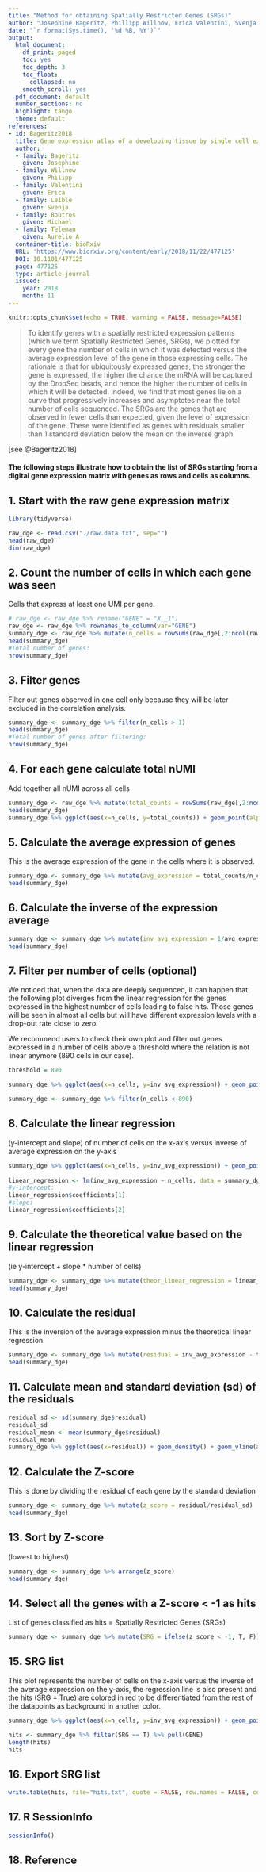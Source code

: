 ```yaml
---
title: "Method for obtaining Spatially Restricted Genes (SRGs)"
author: "Josephine Bageritz, Phillipp Willnow, Erica Valentini, Svenja Leible, Michael Boutros and Aurelio A. Teleman"
date: "`r format(Sys.time(), '%d %B, %Y')`"
output:
  html_document:
    df_print: paged
    toc: yes
    toc_depth: 3
    toc_float:
      collapsed: no
    smooth_scroll: yes
  pdf_document: default
  number_sections: no
  highlight: tango
  theme: default
references:
- id: Bageritz2018
  title: Gene expression atlas of a developing tissue by single cell expression correlation analysis
  author:
  - family: Bageritz
    given: Josephine
  - family: Willnow
    given: Philipp
  - family: Valentini
    given: Erica
  - family: Leible
    given: Svenja
  - family: Boutros
    given: Michael
  - family: Teleman
    given: Aurelio A
  container-title: bioRxiv
  URL: 'https://www.biorxiv.org/content/early/2018/11/22/477125'
  DOI: 10.1101/477125
  page: 477125
  type: article-journal
  issued:
    year: 2018
    month: 11
---
```


```r
knitr::opts_chunk$set(echo = TRUE, warning = FALSE, message=FALSE)
```

> To identify genes with a spatially restricted expression patterns (which we term Spatially Restricted Genes, SRGs), we plotted for every gene the number of cells in which it was detected versus the average expression level of the gene in those expressing cells. The rationale is that for ubiquitously expressed genes, the stronger the gene is expressed, the higher the chance the mRNA will be captured by the DropSeq beads, and hence the higher the number of cells in which it will be detected. Indeed, we find that most genes lie on a curve that progressively increases and asymptotes near the total number of cells sequenced. The SRGs are the genes that are observed in fewer cells than expected, given the level of expression of the gene. These were identified as genes with residuals smaller than 1 standard deviation below the mean on the inverse graph.

[see @Bageritz2018]

#### The following steps illustrate how to obtain the list of SRGs starting from a digital gene expression matrix with genes as rows and cells as columns.

## 1. Start with the raw gene expression matrix

```r
library(tidyverse)

raw_dge <- read.csv("./raw.data.txt", sep="")
head(raw_dge)
dim(raw_dge)
```

## 2. Count the number of cells in which each gene was seen 

Cells that express at least one UMI per gene.

```r
# raw_dge <- raw_dge %>% rename("GENE" = "X__1")
raw_dge <- raw_dge %>% rownames_to_column(var="GENE")
summary_dge <- raw_dge %>% mutate(n_cells = rowSums(raw_dge[,2:ncol(raw_dge)] != 0)) %>% dplyr::select(GENE, n_cells)
head(summary_dge)
#Total number of genes:
nrow(summary_dge)
```

## 3. Filter genes

Filter out genes observed in one cell only because they will be later excluded in the correlation analysis.

```r
summary_dge <- summary_dge %>% filter(n_cells > 1)
head(summary_dge)
#Total number of genes after filtering:
nrow(summary_dge)
```

## 4. For each gene calculate total nUMI

Add together all nUMI across all cells

```r
summary_dge <- raw_dge %>% mutate(total_counts = rowSums(raw_dge[,2:ncol(raw_dge)])) %>% dplyr::select(GENE, total_counts) %>% right_join(summary_dge)
head(summary_dge)
summary_dge %>% ggplot(aes(x=n_cells, y=total_counts)) + geom_point(alpha=0.2) + xlab("Number of cells where gene detected") + ylab("Total nUMI") + ggtitle("Gene total number of UMI per number of cells where it is expressed")
```

## 5. Calculate the average expression of genes 

This is the average expression of the gene in the cells where it is observed.

```r
summary_dge <- summary_dge %>% mutate(avg_expression = total_counts/n_cells)
head(summary_dge)
```

## 6. Calculate the inverse of the expression average

```r
summary_dge <- summary_dge %>% mutate(inv_avg_expression = 1/avg_expression)
head(summary_dge)
```

## 7. Filter per number of cells (optional)

We noticed that, when the data are deeply sequenced, it can happen that the following plot diverges from the linear regression for the genes expressed in the highest number of cells leading to false hits. Those genes will be seen in almost all cells but will have different expression levels with a drop-out rate close to zero.

We recommend users to check their own plot and filter out genes expressed in a number of cells above a threshold where the relation is not linear anymore (890 cells in our case).

```r

threshold = 890

summary_dge %>% ggplot(aes(x=n_cells, y=inv_avg_expression)) + geom_point(alpha=0.2) + geom_vline(xintercept = threshold, color="blue", linetype="dashed", size=1)  + annotate("text", x=threshold-10, y=0.7, label = threshold, angle=90) + xlab("Number of cells where gene detected") + ylab("1/(average nUMI per expressing cell)") + ggtitle("Gene inverse average expression per number of cells where it is expressed")

summary_dge <- summary_dge %>% filter(n_cells < 890)
```


## 8. Calculate the linear regression

(y-intercept and slope) of number of cells on the x-axis versus inverse of average expression on the y-axis


```r

summary_dge %>% ggplot(aes(x=n_cells, y=inv_avg_expression)) + geom_point(alpha=0.2) + geom_smooth(method='lm', size=2)  + xlab("Number of cells where gene detected") + ylab("1/(average nUMI per expressing cell)") + ggtitle("Gene inverse average expression per number of cells where it is expressed")
  
linear_regression <- lm(inv_avg_expression ~ n_cells, data = summary_dge)
#y-intercept:
linear_regression$coefficients[1]
#slope:
linear_regression$coefficients[2]
```

## 9. Calculate the theoretical value based on the linear regression

(ie y-intercept + slope * number of cells)

```r
summary_dge <- summary_dge %>% mutate(theor_linear_regression = linear_regression$coefficients[1] + linear_regression$coefficients[2] * n_cells)
head(summary_dge)
```

## 10. Calculate the residual 

This is the inversion of the average expression minus the theoretical linear regression.

```r
summary_dge <- summary_dge %>% mutate(residual = inv_avg_expression - theor_linear_regression)
head(summary_dge)
```

## 11. Calculate mean and standard deviation (sd) of the residuals


```r
residual_sd <- sd(summary_dge$residual)
residual_sd
residual_mean <- mean(summary_dge$residual)
residual_mean
summary_dge %>% ggplot(aes(x=residual)) + geom_density() + geom_vline(aes(xintercept=mean(residual)), color="blue", size=1) + geom_vline(aes(xintercept=mean(residual) - sd(residual)), color="blue", linetype="dashed", size=1)  + geom_vline(aes(xintercept=mean(residual) + sd(residual)), color="blue", linetype="dashed", size=1) + annotate("text", x=residual_mean-0.01, y=9, label = "Mean", angle=90) + annotate("text", x= residual_mean + residual_sd -0.01, y=9, label = "Mean + sd", angle=90) + annotate("text", x= residual_mean - residual_sd - 0.01, y=9, label = "Mean - sd", angle=90)  + ggtitle("Density distribution of residual values with mean and standard deviation")
```

## 12. Calculate the Z-score

This is done by dividing the residual of each gene by the standard deviation

```r
summary_dge <- summary_dge %>% mutate(z_score = residual/residual_sd)
head(summary_dge)
```

## 13. Sort by Z-score

(lowest to highest)

```r
summary_dge <- summary_dge %>% arrange(z_score)
head(summary_dge)
```

## 14. Select all the genes with a Z-score < -1 as hits

List of genes classified as hits = Spatially Restricted Genes (SRGs)

```r
summary_dge <- summary_dge %>% mutate(SRG = ifelse(z_score < -1, T, F))
```

## 15. SRG list

This plot represents the number of cells on the x-axis versus the inverse of the average expression on the y-axis, the regression line is also present and the hits (SRG = True) are colored in red to be differentiated from the rest of the datapoints as background in another color.

```r

summary_dge %>% ggplot(aes(x=n_cells, y=inv_avg_expression)) + geom_point(aes(color = SRG)) + geom_smooth(method='lm', size=2) + scale_color_manual(values = c('#595959', 'red'))  + xlab("Number of cells where gene detected") + ylab("1/(average nUMI per expressing cell)") + ggtitle("Gene inverse average expression per number of cells where it is expressed")

hits <- summary_dge %>% filter(SRG == T) %>% pull(GENE)
length(hits)
hits
```

## 16. Export SRG list

```r

write.table(hits, file="hits.txt", quote = FALSE, row.names = FALSE, col.names = FALSE)
```



## 17. R SessionInfo

```r
sessionInfo()
```


## 18. Reference
